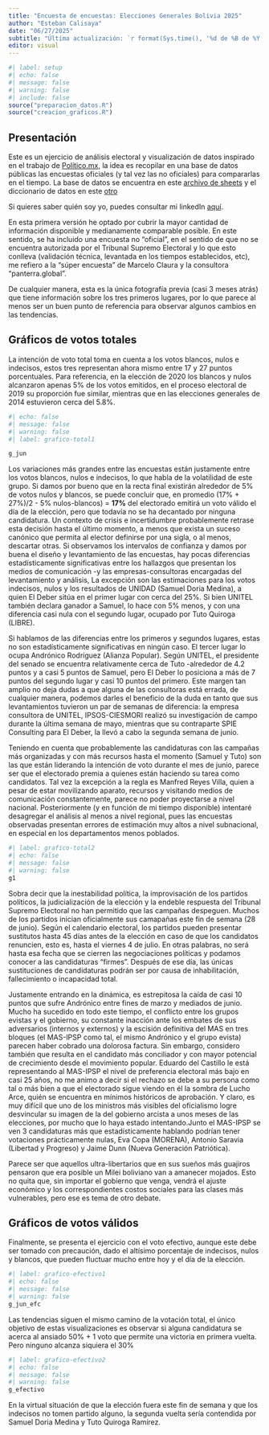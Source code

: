 ```yaml
---
title: "Encuesta de encuestas: Elecciones Generales Bolivia 2025"
author: "Esteban Calisaya"
date: "06/27/2025"
subtitle: "Última actualización: `r format(Sys.time(), '%d de %B de %Y')`"
editor: visual
---
```


```r
#| label: setup
#| echo: false
#| message: false
#| warning: false
#| include: false
source("preparacion_datos.R")
source("creacion_graficos.R")
```

## Presentación

Este es un ejercicio de análisis electoral y visualización de datos inspirado en el trabajo de [Político.mx](https://polls.politico.mx/), la idea es recopilar en una base de datos públicas las encuestas oficiales (y tal vez las no oficiales) para compararlas en el tiempo. La base de datos se encuentra en este [archivo de sheets](https://docs.google.com/spreadsheets/d/1Nr5mlVI1PAIXpaOtmRugJbwyriQYlAUt5Ldehq8VZ6E/edit?gid=0#gid=0) y el diccionario de datos en este [otro](https://docs.google.com/spreadsheets/d/1VJZkKd5dDWnHzbOO3G4o7yeW8jh1GZJIhykaApI05MQ/edit?gid=1761737635#gid=1761737635)

Si quieres saber quién soy yo, puedes consultar mi linkedIn [aquí](https://www.linkedin.com/in/hescalar/).

En esta primera versión he optado por cubrir la mayor cantidad de información disponible y medianamente comparable posible. En este sentido, se ha incluido una encuesta no "oficial", en el sentido de que no se encuentra autorizada por el Tribunal Supremo Electoral y lo que esto conlleva (validación técnica, levantada en los tiempos establecidos, etc), me refiero a la "súper encuesta" de Marcelo Claura y la consultora "panterra.global".

De cualquier manera, esta es la única fotografía previa (casi 3 meses atrás) que tiene información sobre los tres primeros lugares, por lo que parece al menos ser un buen punto de referencia para observar algunos cambios en las tendencias.

## Gráficos de votos totales

La intención de voto total toma en cuenta a los votos blancos, nulos e indecisos, estos tres representan ahora mismo entre 17 y 27 puntos porcentuales. Para referencia, en la elección de 2020 los blancos y nulos alcanzaron apenas 5% de los votos emitidos, en el proceso electoral de 2019 su proporción fue similar, mientras que en las elecciones generales de 2014 estuvieron cerca del 5.8%.

```r
#| echo: false
#| message: false
#| warning: false
#| label: grafico-total1

g_jun
```

Los variaciones más grandes entre las encuestas están justamente entre los votos blancos, nulos e indecisos, lo que habla de la volatilidad de este grupo. Si damos por bueno que en la recta final existirán alrededor de 5% de votos nulos y blancos, se puede concluir que, en promedio (17% + 27%)/2 - 5% nulos-blancos) = **17%** del electorado emitirá un voto válido el día de la elección, pero que todavía no se ha decantado por ninguna candidatura. Un contexto de crisis e incertidumbre probablemente retrase esta decisión hasta el último momento, a menos que exista un suceso canónico que permita al elector definirse por una sigla, o al menos, descartar otras.
Si observamos los intervalos de confianza y damos por buena el diseño y levantamiento de las encuestas, hay pocas diferencias estadísticamente significativas entre los hallazgos que presentan los medios de comunicación -y las empresas-consultoras encargadas del levantamiento y análisis, La excepción son las estimaciones para los votos indecisos, nulos y los resultados de UNIDAD (Samuel Doria Medina), a quien El Deber sitúa en el primer lugar con cerca del 25%. Si bien UNITEL también declara ganador a Samuel, lo hace con 5% menos, y con una diferencia casi nula con el segundo lugar, ocupado por Tuto Quiroga (LIBRE).

Si hablamos de las diferencias entre los primeros y segundos lugares, estas no son estadísticamente significativas en ningún caso. El tercer lugar lo ocupa Andrónico Rodríguez (Alianza Popular). Según UNITEL, el presidente del senado se encuentra relativamente cerca de Tuto -alrededor de 4.2 puntos y a casi 5 puntos de Samuel, pero El Deber lo posiciona a más de 7 puntos del segundo lugar y casi 10 puntos del primero. Este margen tan amplio no deja dudas a que alguna de las consultoras está errada, de cualquier manera, podemos darles el beneficio de la duda en tanto que sus levantamientos tuvieron un par de semanas de diferencia: la empresa consultora de UNITEL, IPSOS-CIESMORI realizó su investigación de campo durante la última semana de mayo, mientras que su contraparte SPIE Consulting para El Deber, la llevó a cabo la segunda semana de junio.

Teniendo en cuenta que probablemente las candidaturas con las campañas más organizadas y con más recursos hasta el momento (Samuel y Tuto) son las que están liderando la intención de voto durante el mes de junio, parece ser que el electorado premia a quienes están haciendo su tarea como candidatos. Tal vez la excepción a la regla es Manfred Reyes Villa, quien a pesar de estar movilizando aparato, recursos y visitando medios de comunicación constantemente, parece no poder proyectarse a nivel nacional. Posteriormente (y en función de mi tiempo disponible) intentaré desagregar el análisis al menos a nivel regional, pues las encuestas observadas presentan errores de estimación muy altos a nivel subnacional, en especial en los departamentos menos poblados.


```r
#| label: grafico-total2
#| echo: false
#| message: false
#| warning: false
g1
```


Sobra decir que la inestabilidad política, la improvisación de los partidos políticos, la judicialización de la elección y la endeble respuesta del Tribunal Supremo Electoral no han permitido que las campañas despeguen. Muchos de los partidos inician oficialmente sus camapañas este fin de semana (28 de junio). Según el calendario electoral, los partidos pueden presentar sustitutos hasta 45 días antes de la elección en caso de que los candidatos renuncien, esto es, hasta el viernes 4 de julio. En otras palabras, no será hasta esa fecha que se cierren las negociaciones políticas y podamos conocer a las candidaturas "firmes". Después de ese día, las únicas sustituciones de candidaturas podrán ser por causa de inhabilitación, fallecimiento o incapacidad total.

Justamente entrando en la dinámica, es estrepitosa la caída de casi 10 puntos que sufre Andrónico entre fines de marzo y mediados de junio. Mucho ha sucedido en todo este tiempo, el conflicto entre los grupos evistas y el gobierno, su constante inacción ante los embates de sus adversarios (internos y externos) y la escisión definitiva del MAS en tres bloques (el MAS-IPSP como tal, el mismo Andrónico y el grupo evista) parecen haber cobrado una dolorosa factura. Sin embargo, considero también que resulta en el candidato más conciliador y con mayor potencial de crecimiento desde el movimiento popular. Eduardo del Castillo le está representando al MAS-IPSP el nivel de preferencia electoral más bajo en casi 25 años, no me animo a decir si el rechazo se debe a su persona como tal o más bien a que el electorado sigue viendo en él la sombra de Lucho Arce, quién se encuentra en mínimos históricos de aprobación. Y claro, es muy difícil que uno de los ministros más visibles del oficialismo logre desvincular su imagen de la del gobierno arcista a unos meses de las elecciones, por mucho que lo haya estado intentando.Junto el MAS-IPSP se ven 3 candidaturas más que estadísticamente hablando podrían tener votaciones prácticamente nulas, Eva Copa (MORENA), Antonio Saravia (Libertad y Progreso) y Jaime Dunn (Nueva Generación Patriótica).

Parece ser que aquellos ultra-libertarios que en sus sueños más guajiros pensaron que era posible un Milei boliviano van a amanecer mojados. Esto no quita que, sin importar el gobierno que venga, vendrá el ajuste económico y los correspondientes costos sociales para las clases más vulnerables, pero ese es tema de otro debate. 

## Gráficos de votos válidos

Finalmente, se presenta el ejercicio con el voto efectivo, aunque este debe ser tomado con precaución, dado el altísimo porcentaje de indecisos, nulos y blancos, que pueden fluctuar mucho entre hoy y el día de la elección.

```r
#| label: grafico-efectivo1
#| echo: false
#| message: false
#| warning: false
g_jun_efc
```

Las tendencias siguen el mismo camino de la votación total, el único objetivo de estas visualizaciones es observar si alguna candidatura se acerca al ansiado 50% + 1 voto que permite una victoria en primera vuelta. Pero ninguno alcanza siquiera el 30%

```r
#| label: grafico-efectivo2
#| echo: false
#| message: false
#| warning: false
g_efectivo
```

En la virtual situación de que la elección fuera este fin de semana y que los indecisos no tomen partido alguno, la segunda vuelta sería contendida por Samuel Doria Medina y Tuto Quiroga Ramírez.

